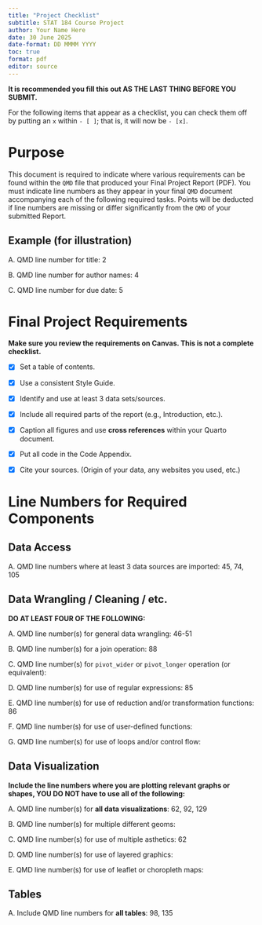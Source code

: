 ```yaml
---
title: "Project Checklist"
subtitle: STAT 184 Course Project
author: Your Name Here
date: 30 June 2025
date-format: DD MMMM YYYY
toc: true
format: pdf
editor: source
---
```


\newpage 

**It is recommended you fill this out AS THE LAST THING BEFORE YOU SUBMIT.**

::: callout-note
For the following items that appear as a checklist, you can check them off by putting an `x` within `- [ ]`; that is, it will now be `- [x]`.
:::

# Purpose

This document is required to indicate where various requirements can be found within the `QMD` file that produced your Final Project Report (PDF). You must indicate line numbers as they appear in your final `QMD` document accompanying each of the following required tasks. Points will be deducted if line numbers are missing or differ significantly from the `QMD` of your submitted Report.

## Example (for illustration)

A. QMD line number for title: 2

B. QMD line number for author names: 4

C. QMD line number for due date: 5

\newpage

# Final Project Requirements

**Make sure you review the requirements on Canvas. This is not a complete checklist.**

- [X] Set a table of contents.

- [X] Use a consistent Style Guide.

- [X] Identify and use at least 3 data sets/sources.

- [X] Include all required parts of the report (e.g., Introduction, etc.).

- [X] Caption all figures and use **cross references** within your Quarto document.

- [X] Put all code in the Code Appendix.

- [X] Cite your sources. (Origin of your data, any websites you used, etc.)

# Line Numbers for Required Components

## Data Access

A. QMD line numbers where at least 3 data sources are imported: 45, 74, 105

## Data Wrangling / Cleaning / etc.

**DO AT LEAST FOUR OF THE FOLLOWING:**

A. QMD line number(s) for general data wrangling: 46-51

B. QMD line number(s) for a join operation: 88

C. QMD line number(s) for `pivot_wider` or `pivot_longer` operation (or equivalent):

D. QMD line number(s) for use of regular expressions: 85

E. QMD line number(s) for use of reduction and/or transformation functions: 86

F. QMD line number(s) for use of user-defined functions:

G. QMD line number(s) for use of loops and/or control flow:

## Data Visualization

**Include the line numbers where you are plotting relevant graphs or shapes, YOU DO NOT have to use all of the following:**

A. QMD line number(s) for **all data visualizations**: 62, 92, 129

B. QMD line number(s) for multiple different geoms: 

C. QMD line number(s) for use of multiple asthetics: 62

D. QMD line number(s) for use of layered graphics:

E. QMD line number(s) for use of leaflet or choropleth maps:

## Tables

A. Include QMD line numbers for **all tables**: 98, 135


